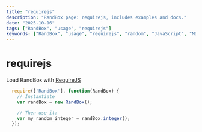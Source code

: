 ```yaml
---
title: "requirejs"
description: "RandBox page: requirejs, includes examples and docs."
date: "2025-10-16"
tags: ["RandBox", "usage", "requirejs"]
keywords: ["RandBox", "usage", "requirejs", "random", "JavaScript", "MDX"]
---
```


# requirejs

Load RandBox with <a href="http://requirejs.org">RequireJS</a>

```js
  require(['RandBox'], function(RandBox) {
    // Instantiate
    var randBox = new RandBox();

    // Then use it:
    var my_random_integer = randBox.integer();
  });
```
